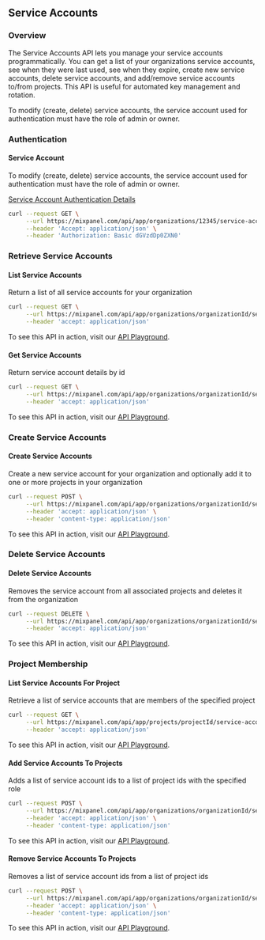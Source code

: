 
## Service Accounts

### Overview
The Service Accounts API lets you manage your service accounts programmatically. You can get a list of your organizations service accounts, see when they were last used, see when they expire, create new service accounts, delete service accounts, and add/remove service accounts to/from projects. This API is useful for automated key management and rotation.

<CustomCallout type="info" title="Roles & Permissions">
    To modify (create, delete) service accounts, the service account used for authentication must have the role of admin or owner.
</CustomCallout>


### Authentication

#### Service Account

<CustomCallout type="info" title="Roles & Permissions">
    To modify (create, delete) service accounts, the service account used for authentication must have the role of admin or owner.
</CustomCallout>

[Service Account Authentication Details](/reference/other-bits/authentication#service-accounts)

```sh
curl --request GET \
     --url https://mixpanel.com/api/app/organizations/12345/service-accounts \
     --header 'Accept: application/json' \
     --header 'Authorization: Basic dGVzdDp0ZXN0'
```


### Retrieve Service Accounts

#### List Service Accounts
Return a list of all service accounts for your organization

```sh
curl --request GET \
     --url https://mixpanel.com/api/app/organizations/organizationId/service-accounts \
     --header 'accept: application/json'
```

To see this API in action, visit our [API Playground](https://developer.mixpanel.com/reference/list-service-accounts).

#### Get Service Accounts
Return service account details by id

```sh
curl --request GET \
     --url https://mixpanel.com/api/app/organizations/organizationId/service-accounts/serviceAccountId \
     --header 'accept: application/json'
```

To see this API in action, visit our [API Playground](https://developer.mixpanel.com/reference/get-service-account).


### Create Service Accounts

#### Create Service Accounts
Create a new service account for your organization and optionally add it to one or more projects in your organization

```sh
curl --request POST \
     --url https://mixpanel.com/api/app/organizations/organizationId/service-accounts \
     --header 'accept: application/json' \
     --header 'content-type: application/json'
```

To see this API in action, visit our [API Playground](https://developer.mixpanel.com/reference/create-service-account).


### Delete Service Accounts

#### Delete Service Accounts
Removes the service account from all associated projects and deletes it from the organization

```sh
curl --request DELETE \
     --url https://mixpanel.com/api/app/organizations/organizationId/service-accounts/serviceAccountId \
     --header 'accept: application/json'
```

To see this API in action, visit our [API Playground](https://developer.mixpanel.com/reference/delete-service-account).


### Project Membership

#### List Service Accounts For Project
Retrieve a list of service accounts that are members of the specified project

```sh
curl --request GET \
     --url https://mixpanel.com/api/app/projects/projectId/service-accounts \
     --header 'accept: application/json'
```

To see this API in action, visit our [API Playground](https://developer.mixpanel.com/reference/list-project-service-accounts).

#### Add Service Accounts To Projects
Adds a list of service account ids to a list of project ids with the specified role

```sh
curl --request POST \
     --url https://mixpanel.com/api/app/organizations/organizationId/service-accounts/add-to-project \
     --header 'accept: application/json' \
     --header 'content-type: application/json'
```

To see this API in action, visit our [API Playground](https://developer.mixpanel.com/reference/add-service-accounts-to-projects).

#### Remove Service Accounts To Projects
Removes a list of service account ids from a list of project ids

```sh
curl --request POST \
     --url https://mixpanel.com/api/app/organizations/organizationId/service-accounts/remove-from-project \
     --header 'accept: application/json' \
     --header 'content-type: application/json'
```

To see this API in action, visit our [API Playground](https://developer.mixpanel.com/reference/remove-service-accounts-from-projects).
